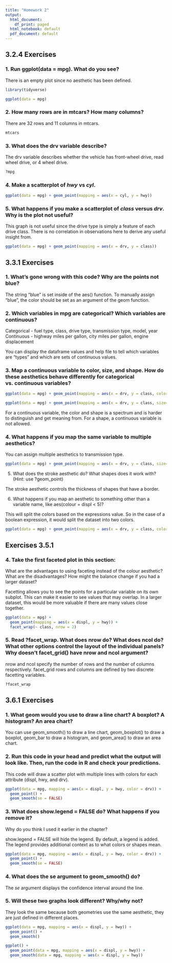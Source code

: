 ```yaml
---
title: "Homework 2"
output:
  html_document:
    df_print: paged
  html_notebook: default
  pdf_document: default
---
```


## 3.2.4 Exercises

### 1. Run ggplot(data = mpg). What do you see?

There is an empty plot since no aesthetic has been defined. 

```r
library(tidyverse)

ggplot(data = mpg)
```

### 2. How many rows are in mtcars? How many columns?

There are 32 rows and 11 columns in mtcars.

```r
mtcars
```

### 3. What does the drv variable describe?

The drv variable describes whether the vehicle has front-wheel drive, read wheel drive, or 4 wheel drive.

```r
?mpg
```

### 4. Make a scatterplot of _hwy_ vs _cyl_.
```r
ggplot(data = mpg) + geom_point(mapping = aes(x = cyl, y = hwy))
```


### 5. What happens if you make a scatterplot of _class_ versus _drv_. Why is the plot not useful?

This graph is not useful since the drive type is simply a feature of each drive class. There is no correlation in observations here to derive any useful insight from.

```r
ggplot(data = mpg) + geom_point(mapping = aes(x = drv, y = class))
```

## 3.3.1 Exercises

### 1. What’s gone wrong with this code? Why are the points not blue?

The string "blue" is set inside of the aes() function. To manually assign "blue", the color should be set as an argument of the geom function.

### 2. Which variables in mpg are categorical? Which variables are continuous?

Categorical - fuel type, class, drive type, transmission type, model, year
Continuous - highway miles per gallon, city miles per gallon, engine displacement

You can display the dataframe values and help file to tell which variables are "types" and which are sets of continuous values.

### 3. Map a continuous variable to color, size, and shape. How do these aesthetics behave differently for categorical vs. continuous variables?

```r
ggplot(data = mpg) + geom_point(mapping = aes(x = drv, y = class, color=hwy))
```

```r
ggplot(data = mpg) + geom_point(mapping = aes(x = drv, y = class, size=hwy))
```

For a continuous variable, the color and shape is a spectrum and is harder to distinguish and get meaning from. For a shape, a continuous variable is not allowed.

### 4. What happens if you map the same variable to multiple aesthetics?

You can assign multiple aesthetics to transmission type.

```r
ggplot(data = mpg) + geom_point(mapping = aes(x = drv, y = class, size=trans, color=trans))
```

5. What does the stroke aesthetic do? What shapes does it work with? (Hint: use ?geom_point)

The stroke aesthetic controls the thickness of shapes that have a border.

6. What happens if you map an aesthetic to something other than a variable name, like aes(colour = displ < 5)?

This will split the colors based on the expressions value. So in the case of a boolean expression, it would split the dataset into two colors.

```r
ggplot(data = mpg) + geom_point(mapping = aes(x = drv, y = class, color=displ < 5))
```

## Exercises 3.5.1

### 4. Take the first faceted plot in this section:

What are the advantages to using faceting instead of the colour aesthetic? What are the disadvantages? How might the balance change if you had a larger dataset?

Facetting allows you to see the points for a particular variable on its own subplot. This can make it easier to see values that may overlap. In a larger dataset, this would be more valuable if there are many values close together.

```r
ggplot(data = mpg) + 
  geom_point(mapping = aes(x = displ, y = hwy)) + 
  facet_wrap(~ class, nrow = 2)
```



### 5. Read ?facet_wrap. What does nrow do? What does ncol do? What other options control the layout of the individual panels? Why doesn’t facet_grid() have nrow and ncol argument?

nrow and ncol specify the number of rows and the number of columns respectively. facet_grid rows and columns are defined by two discrete facetting variables.

```r
?facet_wrap
```

## 3.6.1 Exercises

### 1. What geom would you use to draw a line chart? A boxplot? A histogram? An area chart?

You can use geom_smooth() to draw a line chart, geom_boxplot() to draw a boxplot, geom_bar to draw a histogram, and geom_area() to draw an area chart.

### 2. Run this code in your head and predict what the output will look like. Then, run the code in R and check your predictions.

This code will draw a scatter plot with multiple lines with colors for each attribute (displ, hwy, and drv).

```r
ggplot(data = mpg, mapping = aes(x = displ, y = hwy, color = drv)) + 
  geom_point() + 
  geom_smooth(se = FALSE)
```

### 3. What does show.legend = FALSE do? What happens if you remove it?
Why do you think I used it earlier in the chapter?

show.legend = FALSE will hide the legend. By default, a legend is added. The legend provides additional context as to what colors or shapes mean.

```r
ggplot(data = mpg, mapping = aes(x = displ, y = hwy, color = drv)) + 
  geom_point() + 
  geom_smooth(se = FALSE)
```

### 4. What does the se argument to geom_smooth() do?

The _se_ argument displays the confidence interval around the line.

### 5. Will these two graphs look different? Why/why not?

They look the same because both geometries use the same aesthetic, they are just defined in different places.

```r
ggplot(data = mpg, mapping = aes(x = displ, y = hwy)) + 
  geom_point() + 
  geom_smooth()
```

```r
ggplot() + 
  geom_point(data = mpg, mapping = aes(x = displ, y = hwy)) + 
  geom_smooth(data = mpg, mapping = aes(x = displ, y = hwy))
```